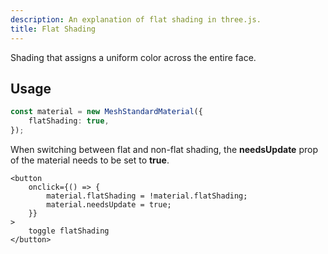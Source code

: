 ```yaml
---
description: An explanation of flat shading in three.js.
title: Flat Shading
---
```


Shading that assigns a uniform color across the entire face.

## Usage

```ts
const material = new MeshStandardMaterial({
	flatShading: true,
});
```

When switching between flat and non-flat shading, the **needsUpdate** prop of the material needs to be set to **true**.

```svelte
<button
	onclick={() => {
		material.flatShading = !material.flatShading;
		material.needsUpdate = true;
	}}
>
	toggle flatShading
</button>
```
